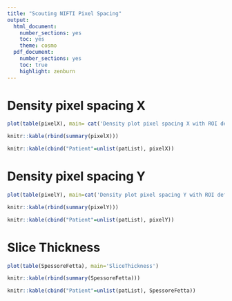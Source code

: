 ```yaml
---
title: "Scouting NIFTI Pixel Spacing"
output:
  html_document:
    number_sections: yes
    toc: yes
    theme: cosmo
  pdf_document:
    number_sections: yes
    toc: true
    highlight: zenburn
---
```

# Density pixel spacing X

```r
plot(table(pixelX), main= cat('Density plot pixel spacing X with ROI defined by regexp= ',regexp_roi))
```

```r
knitr::kable(rbind(summary(pixelX)))
```


```r
knitr::kable(cbind("Patient"=unlist(patList), pixelX))
```


# Density pixel spacing Y

```r
plot(table(pixelY), main=cat('Density plot pixel spacing Y with ROI defined by regexp= ',regexp_roi))
```

```r
knitr::kable(rbind(summary(pixelY)))
```


```r
knitr::kable(cbind("Patient"=unlist(patList), pixelY))
```

<!-- # Manufacturer -->

<!-- ```{r, echo=FALSE} -->
<!-- plot(table(Macchinario), main='Manufacturer') -->
<!-- ``` -->

<!-- ```{r, echo=FALSE} -->
<!-- knitr::kable(rbind(table(Macchinario))) -->
<!-- ``` -->


<!-- ```{r, echo=FALSE} -->
<!-- knitr::kable(cbind("Patient"=unlist(patList), Macchinario)) -->
<!-- ``` -->


<!-- # SeriesDescription -->

<!-- ```{r, echo=FALSE} -->
<!-- if(!is.na(DescrizioneSerie)){ -->
<!--   plot(table(DescrizioneSerie), main='SeriesDescription') -->
<!-- } -->
<!-- ``` -->

<!-- ```{r, echo=FALSE} -->
<!-- if(!is.na(DescrizioneSerie)){ -->
<!--   knitr::kable(rbind(table(DescrizioneSerie))) -->
<!-- } -->
<!-- ``` -->


<!-- ```{r, echo=FALSE} -->
<!-- if(!is.na(DescrizioneSerie)){ -->
<!--   knitr::kable(cbind("Patient"=unlist(patList), DescrizioneSerie)) -->
<!-- } -->
<!-- ``` -->

# Slice Thickness

```r
plot(table(SpessoreFetta), main='SliceThickness')
```

```r
knitr::kable(rbind(summary(SpessoreFetta)))
```


```r
knitr::kable(cbind("Patient"=unlist(patList), SpessoreFetta))
```
